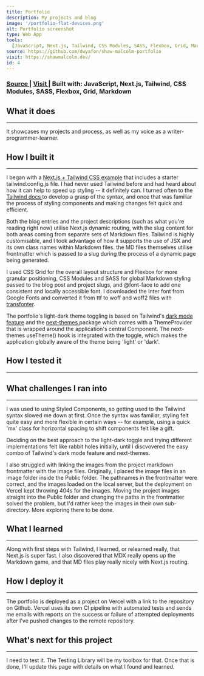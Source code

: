```yaml
---
title: Portfolio
description: My projects and blog
image: '/portfolio-flat-devices.png'
alt: Portfolio screenshot
type: Web App
tools:
  [JavaScript, Next.js, Tailwind, CSS Modules, SASS, Flexbox, Grid, Markdown]
source: https://github.com/dwyafon/shaw-malcolm-portfolio
visit: https://shawmalcolm.dev/
id: 4
---
```


<main>

<h3><span className='anchor'><a href='https://github.com/dwyafon/shaw-malcolm-portfolio' className='anchor' target='_blank' rel='noreferrer noopener'> Source </a></span> | <a href='https://shawmalcolm.dev/' className='anchor' target='_blank' rel='noreferrer noopener'> Visit </a></span> | <span>Built with: <span className='text-cream'>JavaScript, Next.js, Tailwind, CSS Modules, SASS, Flexbox, Grid, Markdown</span> </span></h3>

<h2>What it does</h2>

---

It showcases my projects and process, as well as my voice as a writer-programmer-learner.

<h2>How I built it</h2>

---

<p>I began with a <a href='https://github.com/vercel/next.js/tree/canary/examples/with-tailwindcss' className='anchor' target='_blank' rel='noreferrer noopener'>Next.js + Tailwind CSS example</a> that includes a starter tailwind.config.js file. I had never used Tailwind before and had heard about how it can help to speed up styling -- it definitely can. I turned often to the <a href='https://tailwindcss.com/docs' className='anchor' target='_blank' rel='noreferrer noopener'>Tailwind docs </a>to develop a grasp of the syntax, and once that was familiar the process of styling components and making changes felt quick and efficient.</p>

<p>Both the blog entries and the project descriptions (such as what you're reading right now) utilise Next.js dynamic routing, with the slug content for both areas coming from separate sets of Markdown files. Tailwind is highly customisable, and I took advantage of how it supports the use of JSX and its own class names within Markdown files. the MD files themselves utilise frontmatter which is passed to a slug during the process of a dynamic page being generated.</p>

<p>I used CSS Grid for the overall layout structure and Flexbox for more granular positioning, CSS Modules and SASS for global Markdown styling passed to the blog post and project slugs, and @font-face to add one consistent and locally accessible font. I downloaded the Inter font from Google Fonts and converted it from ttf to woff and woff2 files with <a href='https://transfonter.org/' className='anchor' target='_blank' rel='noreferrer noopener'>transfonter</a>.</p>

<p>The portfolio's light-dark theme toggling is based on Tailwind's <a href='https://tailwindcss.com/docs/dark-mode' className='anchor' target='_blank' rel='noreferrer noopener'>dark mode feature</a> and the <a href='https://github.com/pacocoursey/next-themes' className='anchor' target='_blank' rel='noreferrer noopener'>next-themes </a>package which comes with a ThemeProvider that is wrapped around the application's central Component. The next-themes useTheme() hook is integrated with the toggle, which makes the application globally aware of the theme being 'light' or 'dark'.

<h2>How I tested it</h2>

---

<h2>What challenges I ran into</h2>

---

</p>I was used to using Styled Components, so getting used to the Tailwind syntax slowed me down at first. Once the syntax was familiar, styling felt quite easy and more flexible in certain ways -- for example, using a quick 'mx' class for horizontal spacing to shift components felt like a gift.</p>

<p>Deciding on the best approach to the light-dark toggle and trying different implementations felt like rabbit holes initially, until I discvovered the easy combo of Tailwind's dark mode feature and next-themes.</p>

<p>I also struggled with linking the images from the project markdown frontmatter with the image files. Originally, I placed the image files in an image folder inside the Public folder. The pathnames in the frontmatter were correct, and the images loaded on the local server, but the deployment on Vercel kept throwing 404s for the images. Moving the project images straight into the Public folder and changing the paths in the frontmatter solved the problem, but I'd rather keep the images in their own sub-directory. More exploring there to be done.</p>




<h2>What I learned</h2>

---

<p>Along with first steps with Tailwind, I learned, or relearned really, that Next.js is super fast. I also discovered that MDX really opens up the Markdown game, and that MD files play really nicely with Next.js routing.</p>

<h2>How I deploy it</h2>

---

<p>The portfolio is deployed as a project on Vercel with a link to the repository on Github. Vercel uses its own CI pipeline with automated tests and sends me emails with reports on the success or failure of attempted deployments after I've pushed changes to the remote repository.</p>


<h2>What's next for this project</h2>

---

<p>I need to test it. The Testing Library will be my toolbox for that. Once that is done, I'll update this page with details on what I found and learned.</p> 

</main>
